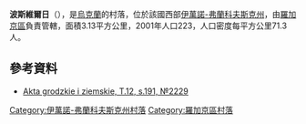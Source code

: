 {{coord|49|15|47|N|24|28|28|E|scale:30000|display=title}}

'''波斯維爾日'''（{{lang-uk|Посвірж}}），是[[烏克蘭|烏克蘭]]的村落，位於該國西部[[伊萬諾-弗蘭科夫斯克州|伊萬諾-弗蘭科夫斯克州]]，由[[羅加京區|羅加京區]]負責管轄，面積3.13平方公里，2001年人口223，人口密度每平方公里71.3人。

==參考資料==
*[http://polona.pl/item/665606/105/ Akta grodzkie i ziemskie, T.12, s.191, №2229] {{Wayback|url=http://polona.pl/item/665606/105/ |date=20160105073029 }}

{{DEFAULTSORT:Посвірж}}
[[Category:伊萬諾-弗蘭科夫斯克州村落|Category:伊萬諾-弗蘭科夫斯克州村落]]
[[Category:羅加京區村落|Category:羅加京區村落]]


{{IvanoFrankivsk-geo-stub}}